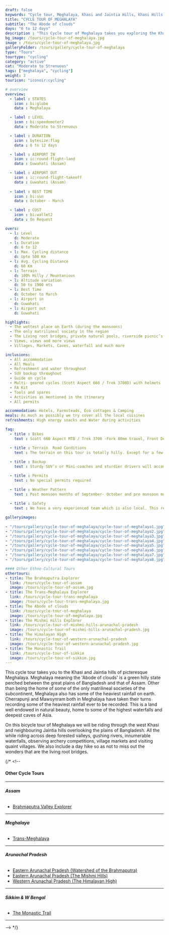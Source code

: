 ```yaml
---
draft: false
keywords: "Cycle tour, Meghalaya, Khasi and Jaintia Hills, Khasi Hills, Jaintia Hills"
title: "CYCLE TOUR OF MEGHALAYA"
subtitle: "The Abode of clouds"
days: "6 to 12 days"
description : "This Cycle tour of Meghalaya takes you exploring the Khasi and Jaintia Hills."
bg_image: /tours/cycle-tour-of-meghalaya.jpg
image : /tours/cycle-tour-of-meghalaya.jpg
galleryFolder: /tours/gallery/cycle-tour-of-meghalaya
type: "Tours" 
tourtype: "cycling"
category: "active"
cat: "Moderate to Strenuous"
tags: ["meghalaya", "cycling"]
weight: 3
touricon: "iconoir:cycling"

# overview
overview:
  - label : STATES
    icon : bi:globe
    data : Meghalaya 

  - label : LEVEL
    icon : bi:speedometer2
    data : Moderate to Strenuous

  - label : DURATION
    icon : bytesize:flag
    data : 6 to 12 days

  - label : AIRPORT IN
    icon : ic:round-flight-land
    data : Guwahati (Assam)

  - label : AIRPORT OUT
    icon : ic:round-flight-takeoff
    data : Guwahati (Assam)
    
  - label : BEST TIME
    icon : bi:sun
    data : October - March

  - label : COST
    icon : bi:wallet2
    data : On Request

overs:
  - l: Level 
    d: Moderate
  - l: Duration 
    d: 6 to 12
  - l: Max. Cycling distance 
    d: Upto 500 Km
  - l: Avg. Cycling Distance 
    d: 60 Km
  - l: Terrain 
    d: 100% Hilly / Mountanious
  - l: Altitude variation
    d: 50 to 1900 mts
  - l: Best Time 
    d: October to March
  - l: Airport in
    d: Guwahati
  - l: Airport out 
    d: Guwahati  

highlights:
  - The wettest place on Earth (during the monsoons)
  - The only matrilineal society in the region
  - The Living root bridges, private natural pools, riverside picnic’s
  - Views, views and more views
  - Villages, Markets, Caves, waterfall and much more

inclusions:
  - All accommodation
  - All Meals
  - Refreshment and water throughout
  - SUV backup throughout
  - Guide on cycle
  - Multi- geared cycles (Scott Aspect 660 / Trek 3700D) with helmets
  - FA Kit
  - Tools and spares
  - Activities as mentioned in the itinerary
  - All permits

accommodation: Hotels, Farmsteads, Eco cottages & Camping
meals: As much as possibly we try cover all the local cuisines
refreshments: High energy snacks and Water during activities  

faq:
  - title : Bikes
    text : Scott 660 Aspect MTB / Trek 3700 -Fork 80mm travel, Front Derailleur Shimano FD-TX50 / 34.9mm, Rear Derailleur Shimano Tourney RD-TX35 21 Speed (Upgraded), Shifters Shimano ST-EF 41 L / 7R EZ-ire plus (Upgraded), Brakeset Tektro SCM-02 mech. Disc 160F/160Rmm Rotor, Front Tyre 6 26×2.1 / 30TPI, Rear Tyre 6 26×2.1 / 30TPI, Weight 13.6 kg / 29.98 lbs

  - title : Terrain  Road Conditions
    text : The terrain on this tour is totally hilly. Except for a few odd stretches the roads are generally excellent.
  
  - title : Backup
    text : Sturdy SUV’s or Mini-coaches and sturdier drivers will accompany you on every trip. These vehicles are along right from your airport pick up to your drop back to the airport.

  - title : Permits
    text : No special permits required

  - title : Weather Pattern
    text : Post monsoon months of September- October and pre monsoon months of March-April are very pleasant with blue skies and a fair days. Peak winters are from November to February with the mercury coming down below 10 C, in the evenings, however the days are still favourable for cycling.
  
  - title : Safety
    text : We have a very experienced team which is also local. This reflects in the overall safety of our tours. Rest assured your guides know where extra attention is required and when. All our routes are well known to us, we know where the nearest medical facilities are, we know whom to contact if in case of an emergency, we know all the alternate routes in case of road blockages. We have CASEVAC protocols in place to streamline the process in case of emergencies. You can rest easy knowing that in the outdoors in general and this region in particular you are in safe hands with us.

galleryimages:
 
- "/tours/gallery/cycle-tour-of-meghalaya/cycle-tour-of-meghalaya1.jpg"
- "/tours/gallery/cycle-tour-of-meghalaya/cycle-tour-of-meghalaya2.jpg"
- "/tours/gallery/cycle-tour-of-meghalaya/cycle-tour-of-meghalaya3.jpg"
- "/tours/gallery/cycle-tour-of-meghalaya/cycle-tour-of-meghalaya4.jpg"
- "/tours/gallery/cycle-tour-of-meghalaya/cycle-tour-of-meghalaya5.jpg"
- "/tours/gallery/cycle-tour-of-meghalaya/cycle-tour-of-meghalaya6.jpg"
- "/tours/gallery/cycle-tour-of-meghalaya/cycle-tour-of-meghalaya7.jpg"
- "/tours/gallery/cycle-tour-of-meghalaya/cycle-tour-of-meghalaya8.jpg"

#### Other Ethno-Cultural Tours
othertours:
- title: The Brahmaputra Explorer 
  link: /tours/cycle-tour-of-assam
  image: /tours/cycle-tour-of-assam.jpg
- title: The Trans-Meghalaya Explorer
  link: /tours/cycle-tour-trans-meghalaya
  image: /tours/cycle-tour-trans-meghalaya.jpg
- title: The Abode of clouds 
  link: /tours/cycle-tour-of-meghalaya
  image: /tours/cycle-tour-of-meghalaya.jpg
- title: The Mishmi Hills Explorer 
  link: /tours/cycle-tour-of-mishmi-hills-arunachal-pradesh
  image: /tours/cycle-tour-of-mishmi-hills-arunachal-pradesh.jpg
- title: The Himalayan High
  link: /tours/cycle-tour-of-western-arunachal-pradesh
  image: /tours/cycle-tour-of-western-arunachal-pradesh.jpg 
- title: The Monastic Trail
  link: /tours/cycle-tour-of-sikkim
  image: /tours/cycle-tour-of-sikkim.jpg
---
```




This cycle tour takes you to the Khasi and Jaintia hills of picteresque Meghalaya. Meghalaya meaning the 'Abode of clouds' is a green hilly state perched between the great plains of Bangladesh and that of Assam. Other than being the home of some of the only matrilineal societies of the subcontinent, Meghalaya also has some of the heaviest rainfall on earth. Cherrapunji and Mawsynram both in Meghalaya have taken their turns recording some of the heaviest rainfall ever to be recorded. This is a land well endowed in natural beauty, home to some of the highest waterfalls and deepest caves of Asia.

On this bicycle tour of Meghalaya we will be riding through the west Khasi and neighbouring Jaintia hills overlooking the plains of Bangladesh. All the while riding across deep forested valleys, gushing rivers, innumerable waterfalls, observing archery competitions, village markets and visiting quaint villages. We also include a day hike so as not to miss out the wonders that are the living root bridges.

{/* <!-- 
#### Other Cycle Tours
---
###### **Assam**

+ [Brahmaputra Valley Explorer](/cycling/cycle-tour-of-assam/) 

---

###### **Meghalaya**
 
+ [Trans-Meghalaya](/cycling/trans-meghalaya-cycle-tour/) 

---
###### **Arunachal Pradesh**

+ [Eastern Arunachal Pradesh (Watershed of the Brahmaputra)](/cycling/eastern-arunachal-pradesh-cycle-tour/)  
+ [Eastern Arunachal Pradesh (The Mishmi Hills)](/cycling/cycling-in-arunachal-pradesh/) 
+ [Western Arunachal Pradesh (The Himalayan High)](/cycling/cycle-tour-of-western-arunachal-pradesh/) 

---
###### **Sikkim & W Bengal**

+ [The Monastic Trail](/cycling/cycle-tour-of-sikkim/)

---


 --> */}
